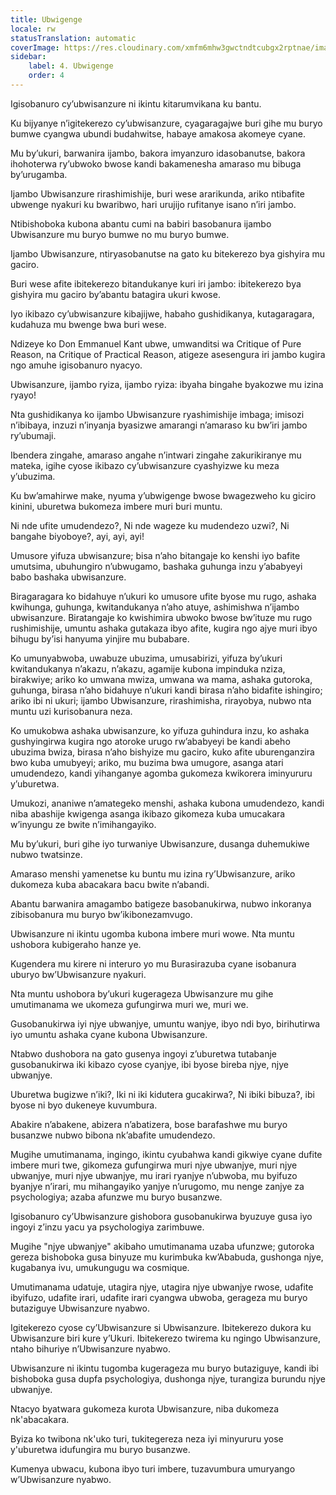 ```yaml
---
title: Ubwigenge
locale: rw
statusTranslation: automatic
coverImage: https://res.cloudinary.com/xmfm6mhw3gwctndtcubgx2rptnae/image/upload/v1741354419/small_cover_la_gran_rebelion_28716e29d2.webp
sidebar:
    label: 4. Ubwigenge
    order: 4
---
```

Igisobanuro cy’ubwisanzure ni ikintu kitarumvikana ku bantu.

Ku bijyanye n’igitekerezo cy’ubwisanzure, cyagaragajwe buri gihe mu buryo bumwe cyangwa ubundi budahwitse, habaye amakosa akomeye cyane.

Mu by’ukuri, barwanira ijambo, bakora imyanzuro idasobanutse, bakora ihohoterwa ry’ubwoko bwose kandi bakamenesha amaraso mu bibuga by’urugamba.

Ijambo Ubwisanzure rirashimishije, buri wese ararikunda, ariko ntibafite ubwenge nyakuri ku bwaribwo, hari urujijo rufitanye isano n’iri jambo.

Ntibishoboka kubona abantu cumi na babiri basobanura ijambo Ubwisanzure mu buryo bumwe no mu buryo bumwe.

Ijambo Ubwisanzure, ntiryasobanutse na gato ku bitekerezo bya gishyira mu gaciro.

Buri wese afite ibitekerezo bitandukanye kuri iri jambo: ibitekerezo bya gishyira mu gaciro by’abantu batagira ukuri kwose.

Iyo ikibazo cy’ubwisanzure kibajijwe, habaho gushidikanya, kutagaragara, kudahuza mu bwenge bwa buri wese.

Ndizeye ko Don Emmanuel Kant ubwe, umwanditsi wa Critique of Pure Reason, na Critique of Practical Reason, atigeze asesengura iri jambo kugira ngo amuhe igisobanuro nyacyo.

Ubwisanzure, ijambo ryiza, ijambo ryiza: ibyaha bingahe byakozwe mu izina ryayo!

Nta gushidikanya ko ijambo Ubwisanzure ryashimishije imbaga; imisozi n’ibibaya, inzuzi n’inyanja byasizwe amarangi n’amaraso ku bw’iri jambo ry’ubumaji.

Ibendera zingahe, amaraso angahe n’intwari zingahe zakurikiranye mu mateka, igihe cyose ikibazo cy’ubwisanzure cyashyizwe ku meza y’ubuzima.

Ku bw’amahirwe make, nyuma y’ubwigenge bwose bwagezweho ku giciro kinini, uburetwa bukomeza imbere muri buri muntu.

Ni nde ufite umudendezo?, Ni nde wageze ku mudendezo uzwi?, Ni bangahe biyoboye?, ayi, ayi, ayi!

Umusore yifuza ubwisanzure; bisa n’aho bitangaje ko kenshi iyo bafite umutsima, ubuhungiro n’ubwugamo, bashaka guhunga inzu y’ababyeyi babo bashaka ubwisanzure.

Biragaragara ko bidahuye n’ukuri ko umusore ufite byose mu rugo, ashaka kwihunga, guhunga, kwitandukanya n’aho atuye, ashimishwa n’ijambo ubwisanzure. Biratangaje ko kwishimira ubwoko bwose bw’ituze mu rugo rushimishije, umuntu ashaka gutakaza ibyo afite, kugira ngo ajye muri ibyo bihugu by’isi hanyuma yinjire mu bubabare.

Ko umunyabwoba, uwabuze ubuzima, umusabirizi, yifuza by’ukuri kwitandukanya n’akazu, n’akazu, agamije kubona impinduka nziza, birakwiye; ariko ko umwana mwiza, umwana wa mama, ashaka gutoroka, guhunga, birasa n’aho bidahuye n’ukuri kandi birasa n’aho bidafite ishingiro; ariko ibi ni ukuri; ijambo Ubwisanzure, rirashimisha, rirayobya, nubwo nta muntu uzi kurisobanura neza.

Ko umukobwa ashaka ubwisanzure, ko yifuza guhindura inzu, ko ashaka gushyingirwa kugira ngo atoroke urugo rw’ababyeyi be kandi abeho ubuzima bwiza, birasa n’aho bishyize mu gaciro, kuko afite uburenganzira bwo kuba umubyeyi; ariko, mu buzima bwa umugore, asanga atari umudendezo, kandi yihanganye agomba gukomeza kwikorera iminyururu y’uburetwa.

Umukozi, ananiwe n’amategeko menshi, ashaka kubona umudendezo, kandi niba abashije kwigenga asanga ikibazo gikomeza kuba umucakara w’inyungu ze bwite n’imihangayiko.

Mu by’ukuri, buri gihe iyo turwaniye Ubwisanzure, dusanga duhemukiwe nubwo twatsinze.

Amaraso menshi yamenetse ku buntu mu izina ry’Ubwisanzure, ariko dukomeza kuba abacakara bacu bwite n’abandi.

Abantu barwanira amagambo batigeze basobanukirwa, nubwo inkoranya zibisobanura mu buryo bw’ikibonezamvugo.

Ubwisanzure ni ikintu ugomba kubona imbere muri wowe. Nta muntu ushobora kubigeraho hanze ye.

Kugendera mu kirere ni interuro yo mu Burasirazuba cyane isobanura uburyo bw’Ubwisanzure nyakuri.

Nta muntu ushobora by’ukuri kugerageza Ubwisanzure mu gihe umutimanama we ukomeza gufungirwa muri we, muri we.

Gusobanukirwa iyi njye ubwanjye, umuntu wanjye, ibyo ndi byo, birihutirwa iyo umuntu ashaka cyane kubona Ubwisanzure.

Ntabwo dushobora na gato gusenya ingoyi z’uburetwa tutabanje gusobanukirwa iki kibazo cyose cyanjye, ibi byose bireba njye, njye ubwanjye.

Uburetwa bugizwe n’iki?, Iki ni iki kidutera gucakirwa?, Ni ibiki bibuza?, ibi byose ni byo dukeneye kuvumbura.

Abakire n’abakene, abizera n’abatizera, bose barafashwe mu buryo busanzwe nubwo bibona nk’abafite umudendezo.

Mugihe umutimanama, ingingo, ikintu cyubahwa kandi gikwiye cyane dufite imbere muri twe, gikomeza gufungirwa muri njye ubwanjye, muri njye ubwanjye, muri njye ubwanjye, mu irari ryanjye n’ubwoba, mu byifuzo byanjye n’irari, mu mihangayiko yanjye n’urugomo, mu nenge zanjye za psychologiya; azaba afunzwe mu buryo busanzwe.

Igisobanuro cy’Ubwisanzure gishobora gusobanukirwa byuzuye gusa iyo ingoyi z’inzu yacu ya psychologiya zarimbuwe.

Mugihe "njye ubwanjye" akibaho umutimanama uzaba ufunzwe; gutoroka gereza bishoboka gusa binyuze mu kurimbuka kw’Ababuda, gushonga njye, kugabanya ivu, umukungugu wa cosmique.

Umutimanama udatuje, utagira njye, utagira njye ubwanjye rwose, udafite ibyifuzo, udafite irari, udafite irari cyangwa ubwoba, gerageza mu buryo butaziguye Ubwisanzure nyabwo.

Igitekerezo cyose cy’Ubwisanzure si Ubwisanzure. Ibitekerezo dukora ku Ubwisanzure biri kure y’Ukuri. Ibitekerezo twirema ku ngingo Ubwisanzure, ntaho bihuriye n’Ubwisanzure nyabwo.

Ubwisanzure ni ikintu tugomba kugerageza mu buryo butaziguye, kandi ibi bishoboka gusa dupfa psychologiya, dushonga njye, turangiza burundu njye ubwanjye.

Ntacyo byatwara gukomeza kurota Ubwisanzure, niba dukomeza nk'abacakara.

Byiza ko twibona nk'uko turi, tukitegereza neza iyi minyururu yose y'uburetwa idufungira mu buryo busanzwe.

Kumenya ubwacu, kubona ibyo turi imbere, tuzavumbura umuryango w’Ubwisanzure nyabwo.

